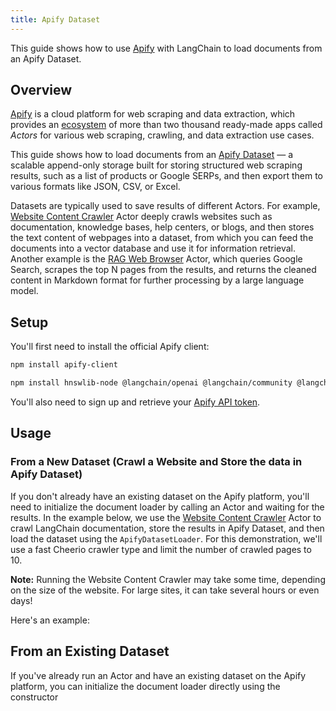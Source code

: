 ```yaml
---
title: Apify Dataset
---
```


This guide shows how to use [Apify](https://apify.com) with LangChain to load documents from an Apify Dataset.

## Overview

[Apify](https://apify.com) is a cloud platform for web scraping and data extraction,
which provides an [ecosystem](https://apify.com/store) of more than two thousand
ready-made apps called _Actors_ for various web scraping, crawling, and data extraction use cases.

This guide shows how to load documents
from an [Apify Dataset](https://docs.apify.com/platform/storage/dataset) — a scalable append-only
storage built for storing structured web scraping results,
such as a list of products or Google SERPs, and then export them to various
formats like JSON, CSV, or Excel.

Datasets are typically used to save results of different Actors.
For example, [Website Content Crawler](https://apify.com/apify/website-content-crawler) Actor
deeply crawls websites such as documentation, knowledge bases, help centers, or blogs,
and then stores the text content of webpages into a dataset,
from which you can feed the documents into a vector database and use it for information retrieval.
Another example is the [RAG Web Browser](https://apify.com/apify/rag-web-browser) Actor,
which queries Google Search, scrapes the top N pages from the results, and returns the cleaned
content in Markdown format for further processing by a large language model.

## Setup

You'll first need to install the official Apify client:

```bash npm
npm install apify-client
```

```bash npm
npm install hnswlib-node @langchain/openai @langchain/community @langchain/core
```

You'll also need to sign up and retrieve your [Apify API token](https://console.apify.com/settings/integrations).

## Usage

### From a New Dataset (Crawl a Website and Store the data in Apify Dataset)

If you don't already have an existing dataset on the Apify platform, you'll need to initialize the document loader by calling an Actor and waiting for the results.
In the example below, we use the [Website Content Crawler](https://apify.com/apify/website-content-crawler) Actor to crawl
LangChain documentation, store the results in Apify Dataset, and then load the dataset using the `ApifyDatasetLoader`.
For this demonstration, we'll use a fast Cheerio crawler type and limit the number of crawled pages to 10.

**Note:** Running the Website Content Crawler may take some time, depending on the size of the website. For large sites, it can take several hours or even days!

Here's an example:


<ApifyDatasetNew />

## From an Existing Dataset

If you've already run an Actor and have an existing dataset on the Apify platform, you can initialize the document loader directly using the constructor


<ApifyDatasetExisting />

